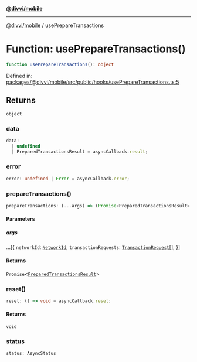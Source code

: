 [**@divvi/mobile**](../README.md)

---

[@divvi/mobile](../README.md) / usePrepareTransactions

# Function: usePrepareTransactions()

```ts
function usePrepareTransactions(): object
```

Defined in: [packages/@divvi/mobile/src/public/hooks/usePrepareTransactions.ts:5](https://github.com/divvi-xyz/divvi-mobile/blob/main/packages/@divvi/mobile/src/public/hooks/usePrepareTransactions.ts#L5)

## Returns

`object`

### data

```ts
data:
  | undefined
  | PreparedTransactionsResult = asyncCallback.result;
```

### error

```ts
error: undefined | Error = asyncCallback.error;
```

### prepareTransactions()

```ts
prepareTransactions: (...args) => (Promise<PreparedTransactionsResult> = asyncCallback.execute)
```

#### Parameters

##### args

...\[\{
`networkId`: [`NetworkId`](../type-aliases/NetworkId.md);
`transactionRequests`: [`TransactionRequest`](../type-aliases/TransactionRequest.md)[];
\}\]

#### Returns

`Promise`\<[`PreparedTransactionsResult`](../type-aliases/PreparedTransactionsResult.md)\>

### reset()

```ts
reset: () => void = asyncCallback.reset;
```

#### Returns

`void`

### status

```ts
status: AsyncStatus
```
